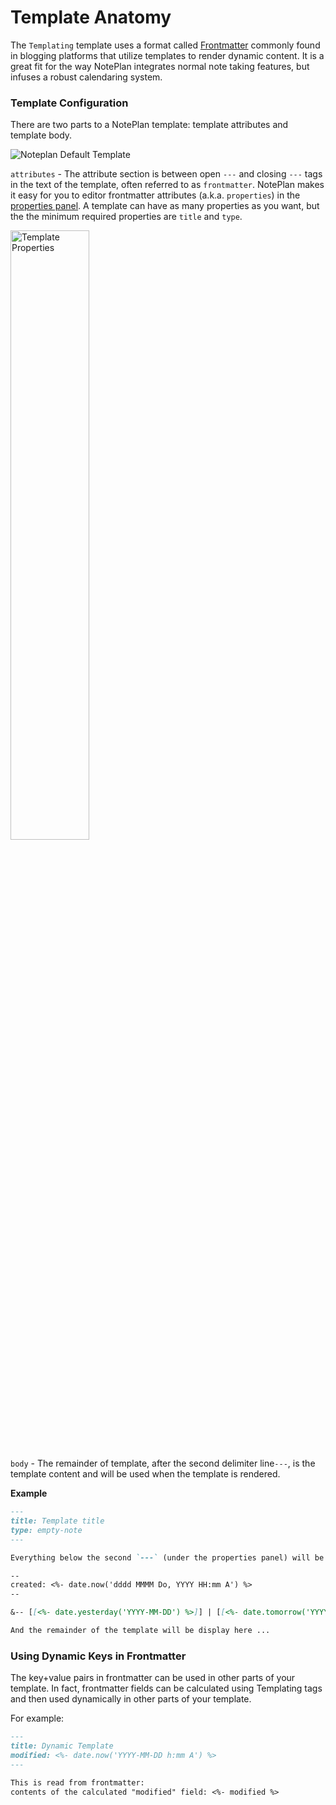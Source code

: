 

# Template Anatomy

The `Templating` template uses a format called [Frontmatter](https://jekyllrb.com/docs/front-matter/) commonly found in blogging platforms that utilize templates to render dynamic content. It is a great fit for the way NotePlan integrates normal note taking features, but infuses a robust calendaring system.

### Template Configuration

There are two parts to a NotePlan template: template attributes and template body.

<img src={noteplandefaulttemplate.src} alt="Noteplan Default Template" />

`attributes` - The attribute section is between open `---` and closing `---` tags in the text of the template, often referred to as `frontmatter`. NotePlan makes it easy for you to editor frontmatter attributes (a.k.a. `properties`) in the [properties panel](https://help.noteplan.co/article/237-frontmatter). A template can have as many properties as you want, but the the minimum required properties are `title` and `type`.

<img src={propertiespanel.src} alt="Template Properties" width="50%" />

`body` - The remainder of template, after the second delimiter line`---`, is the template content and will be used when the template is rendered.

**Example**

```markdown
---
title: Template title
type: empty-note
---

Everything below the second `---` (under the properties panel) will be template content

--
created: <%- date.now('dddd MMMM Do, YYYY HH:mm A') %>
--

&-- [[<%- date.yesterday('YYYY-MM-DD') %>]] | [[<%- date.tomorrow('YYYY-MM-DD') %>]] -- >

And the remainder of the template will be display here ...
```

### Using Dynamic Keys in Frontmatter

The key+value pairs in frontmatter can be used in other parts of your template. In fact, frontmatter fields can be calculated using Templating tags and then used dynamically in other parts of your template.

For example:

```markdown
---
title: Dynamic Template
modified: <%- date.now('YYYY-MM-DD h:mm A') %>
---

This is read from frontmatter:
contents of the calculated "modified" field: <%- modified %>
```
